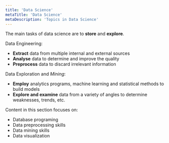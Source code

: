 ```yaml
---
title: 'Data Science'
metaTitle: 'Data Science'
metaDescription: 'Topics in Data Science'
---
```


The main tasks of data science are to **store** and **explore**.

Data Engineering:

- **Extract** data from multiple internal and external sources
- **Analyse** data to determine and improve the quality
- **Preprocess** data to discard irrelevant information

Data Exploration and _Mining_:

- **Employ** analytics programs, machine learning and statistical methods to build models
- **Explore and examine** data from a variety of angles to determine weaknesses, trends, etc.

Content in this section focuses on:

- Database programing
- Data preprocessing skills
- Data mining skills
- Data visualization
